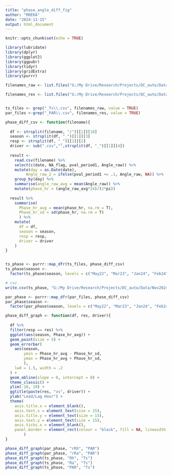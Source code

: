---
title: "phase_angle_diff_fig"
author: "MOEKA"
date: "2024-11-15"
output: html_document
---

```{r setup, include=FALSE}
knitr::opts_chunk$set(echo = TRUE)

library(lubridate)
library(dplyr)
library(ggplot2)
library(ggpubr)
library(tidyr)
library(gridExtra)
library(purrr)
```



```{r}
filenames_raw <- list.files("G:/My Drive/Research/Projects/DC_auto/Data/Nov2024_rerun/result_pad_64d_raw/df_diurnal/", "*.csv", full.names = T)

filenames_res <- list.files("G:/My Drive/Research/Projects/DC_auto/Data/Nov2024_rerun/result_pad_64d_res/df_diurnal/", "*.csv", full.names = T)


ts_files <- grep("_Ts\\.csv", filenames_raw, value = TRUE)
par_files <-grep("_PAR\\.csv", filenames_res, value = TRUE)
```



```{r}
phase_diff_csv <- function(filename){
  
  df <- strsplit(filename, "/")[[1]][10]
  season <- strsplit(df, "_")[[1]][3]
  resp <- strsplit(df, "_")[[1]][2]
  driver <- sub(".csv","",strsplit(df, "_")[[1]][4])
  
  result <- 
    read.csv(filename) %>%
    select(c(date, NA_flag, pval_period1, Angle_raw)) %>% 
    mutate(day = as.Date(date), 
         Angle_raw_2 = ifelse(pval_period1 <= .1, Angle_raw, NA)) %>% 
    group_by(day) %>% 
    summarise(angle_raw_avg = mean(Angle_raw)) %>% 
    mutate(phase_hr = (angle_raw_avg*24)/(2*pi))
  
  result %>% 
    summarise(
      Phase_hr_avg = mean(phase_hr, na.rm = T),
      Phase_hr_sd = sd(phase_hr, na.rm = T)
      ) %>% 
    mutate(
      df = df,
      season = season,
      resp = resp,
      driver = driver
    ) 
}


ts_phase <- purrr::map_dfr(ts_files, phase_diff_csv)
ts_phase$season <- 
  factor(ts_phase$season, levels = c("May22", "Mar23", "Jan24", "Feb24", "Mar24"))

# csv
write.csv(ts_phase, "G:/My Drive/Research/Projects/DC_auto/Data/Nov2024_rerun/ts_phase.csv", row.names = F)

par_phase <- purrr::map_dfr(par_files, phase_diff_csv)
par_phase$season <- 
  factor(par_phase$season, levels = c("May22", "Mar23", "Jan24", "Feb24", "Mar24"))

```


```{r graph}

phase_diff_graph <- function(df, res, driver){
  
  df %>% 
  filter(resp == res) %>% 
  ggplot(aes(season, Phase_hr_avg)) +
  geom_point(size = 5) + 
  geom_errorbar(
    aes(season,
        ymin = Phase_hr_avg - Phase_hr_sd,
        ymax = Phase_hr_avg + Phase_hr_sd,
        ),
    lwd = 1.5, width = .2
  ) +
  geom_abline(slope = 0, intercept = 0) + 
  theme_classic() + 
  ylim(-10, 10) +
  ggtitle(paste(res, "vs", driver)) +
  ylab("Lead/Lag Hour") + 
  theme(
    axis.title.x = element_blank(),
    axis.text.x = element_text(size = 15),
    axis.title.y = element_text(size = 15),
    axis.text.y = element_text(size = 15),
    axis.ticks.x = element_blank(),
    panel.border = element_rect(colour = "black", fill = NA, linewidth = 1)
        )
}

phase_diff_graph(par_phase, "rRh", "PAR")
phase_diff_graph(par_phase, "rRa", "PAR")
phase_diff_graph(ts_phase, "Rh", "Ts")
phase_diff_graph(ts_phase, "Ra", "Ts")
phase_diff_graph(ts_phase, "PAR", "Ts")

    

```